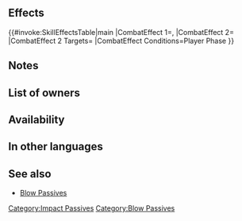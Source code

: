 {{Passive
|name=Swift Impact
|type=A
|exclusive=0
|canUseMove=Infantry,Flying
|canUseWeapon={{WeaponList|exclude=Staff}}
|intID=2405
|sort=4082
|value=8
|timingID=1
|abilityID=127
|limit1ID=1
|randomTimestamp=2021-02-18T07:00:00Z
|randomMinLv=36
|properties=random_owner
|1name=Swift Impact
|1tagid=SID_飛燕明鏡の瞬撃3
|1effect=If unit initiates combat, grants Spd+7, Res+10 during combat and foe cannot make a follow-up attack.
|1required=Swift Strike 2
|1cost=300
}}
==Effects==
{{#invoke:SkillEffectsTable|main
|CombatEffect 1={{SkillEffectText|Temporary buffs|Spd|7}}, {{SkillEffectText|Temporary buffs|Res|10}}
|CombatEffect 2={{SkillEffectText|Foe Cannot Follow-Up}}
|CombatEffect 2 Targets={{SkillTargetText|Foe}}
|CombatEffect Conditions=Player Phase
}}
==Notes==
{{IfUnitInitiates}}
{{Temporary buffs}}
{{Prevent follow-up}}
==List of owners==
{{Skill Hero List}}
==Availability==
{{PassiveFocusList}}
{{PassiveDistributionList}}
{{PassiveCombatManualList}}
==In other languages==
{{OtherLanguages
|japanese=飛燕明鏡の瞬撃
|german=Flinker Prall
|spanishEU=Impacto veloz
|spanishLA=Impacto veloz
|french=Impact rapide
|italian=Impatto rapido
|chineseTW=飛燕明鏡瞬擊
|portuguese=Impacto ligeiro
}}
==See also==
{{See also skills|cond=Description LIKE '%if unit initiates combat, grants Spd%Res+%and foe cannot make a follow-up attack%'}}
* [[Blow Passives]]
{{Passives Navbox|A}}
[[Category:Impact Passives]][[Category:Blow Passives]]